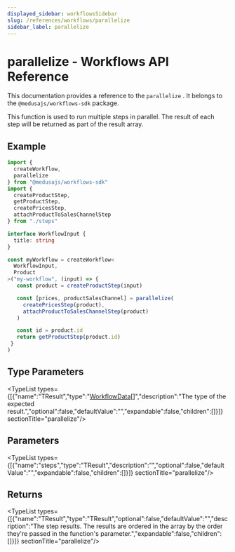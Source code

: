 ```yaml
---
displayed_sidebar: workflowsSidebar
slug: /references/workflows/parallelize
sidebar_label: parallelize
---
```



# parallelize - Workflows API Reference

This documentation provides a reference to the `parallelize` . It belongs to the `@medusajs/workflows-sdk` package.

This function is used to run multiple steps in parallel. The result of each step will be returned as part of the result array.

## Example

```ts
import {
  createWorkflow,
  parallelize
} from "@medusajs/workflows-sdk"
import {
  createProductStep,
  getProductStep,
  createPricesStep,
  attachProductToSalesChannelStep
} from "./steps"

interface WorkflowInput {
  title: string
}

const myWorkflow = createWorkflow<
  WorkflowInput,
  Product
>("my-workflow", (input) => {
   const product = createProductStep(input)

   const [prices, productSalesChannel] = parallelize(
     createPricesStep(product),
     attachProductToSalesChannelStep(product)
   )

   const id = product.id
   return getProductStep(product.id)
 }
)
```

## Type Parameters

<TypeList types={[{"name":"TResult","type":"[WorkflowData](../types/workflows.WorkflowData.mdx)[]","description":"The type of the expected result.","optional":false,"defaultValue":"","expandable":false,"children":[]}]}  sectionTitle="parallelize"/>

## Parameters

<TypeList types={[{"name":"steps","type":"TResult","description":"","optional":false,"defaultValue":"","expandable":false,"children":[]}]}  sectionTitle="parallelize"/>

## Returns

<TypeList types={[{"name":"TResult","type":"TResult","optional":false,"defaultValue":"","description":"The step results. The results are ordered in the array by the order they're passed in the function's parameter.","expandable":false,"children":[]}]}  sectionTitle="parallelize"/>
